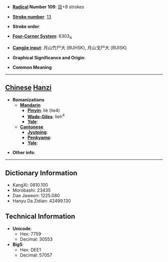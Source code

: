 * '''[[Wiktionary:Chinese radical index| Radical]] Number 109''': [[Wiktionary:Chinese radical index 目|目]]+8 strokes

* '''[[Wiktionary:Chinese total strokes index|Stroke number]]''': [[Wiktionary:Chinese total strokes index 13|13]]

* '''Stroke order''': 

* '''[[Wiktionary:Chinese four corner index|Four-Corner System]]''': 6303<sub>4</sub>

* '''[[Wiktionary:Chinese Cangjie index|Cangjie input]]''': 月山竹尸大 (BUHSK), 月山戈尸大 (BUISK)

* '''Graphical Significance and Origin''': 

* '''Common Meaning'''

----

== [[Chinese]] [[Hanzi]] ==

* '''Romanizations'''
** '''[[Mandarin]]'''
*** '''[[Pinyin]]''': liè (lie4)
*** '''[[Wade-Giles]]''': lieh<sup>4</sup>
*** '''[[Yale]]''': 
** '''[[Cantonese]]'''
*** '''[[Jyutping]]''':
*** '''[[Penkyamp]]''': 
*** '''[[Yale]]''': 

* '''Other info''': 

----

== Dictionary Information ==

* KangXi: 0810.100
* Morobashi: 23435
* Dae Jaweon: 1225.080
* Hanyu Da Zidian: 42499.130

== Technical Information ==

* '''Unicode''':
** Hex: 7759
** Decimal: 30553
* '''Big5''':
** Hex: DEE1
** Decimal: 57057
